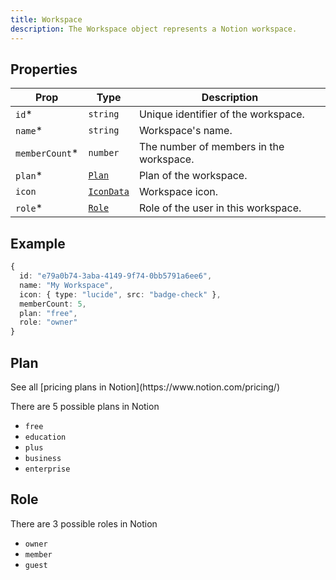 ```yaml
---
title: Workspace
description: The Workspace object represents a Notion workspace.
---
```


## Properties

| Prop            | Type                             | Description                             |
| --------------- | -------------------------------- | --------------------------------------- |
| `id`\*          | `string`                         | Unique identifier of the workspace.     |
| `name`\*        | `string`                         | Workspace's name.                       |
| `memberCount`\* | `number`                         | The number of members in the workspace. |
| `plan`\*        | [`Plan`](#plan)                  | Plan of the workspace.                  |
| `icon`          | [`IconData`](/docs/objects/icon) | Workspace icon.                         |
| `role`\*        | [`Role`](#role)                  | Role of the user in this workspace.     |

## Example

```ts
{
  id: "e79a0b74-3aba-4149-9f74-0bb5791a6ee6",
  name: "My Workspace",
  icon: { type: "lucide", src: "badge-check" },
  memberCount: 5,
  plan: "free",
  role: "owner"
}
```

## Plan

<Callout>
  See all [pricing plans in Notion](https://www.notion.com/pricing/)
</Callout>

There are 5 possible plans in Notion

- `free`
- `education`
- `plus`
- `business`
- `enterprise`

## Role

There are 3 possible roles in Notion

- `owner`
- `member`
- `guest`
